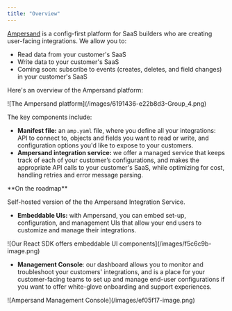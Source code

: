 ```yaml
---
title: "Overview"
---
```


[Ampersand](https://www.withampersand.com/) is a config-first platform for SaaS builders who are creating user-facing integrations. We allow you to:

* Read data from your customer's SaaS
* Write data to your customer's SaaS
* Coming soon: subscribe to events (creates, deletes, and field changes) in your customer's SaaS

Here's an overview of the Ampersand platform:

<Frame caption="The Ampersand platform">![The Ampersand platform](/images/6191436-e22b8d3-Group_4.png)</Frame>



The key components include:

* **Manifest file:** an `amp.yaml` file, where you define all your integrations: API to connect to, objects and fields you want to read or write, and configuration options you'd like to expose to your customers.
* **Ampersand integration service:** we offer a managed service that keeps track of each of your customer’s configurations, and makes the appropriate API calls to your customer's SaaS, while optimizing for cost, handling retries and error message parsing.

<Note>
**On the roadmap**
 
 Self-hosted version of the the Ampersand Integration Service.
</Note>

* **Embeddable UIs:** with Ampersand, you can embed set-up, configuration, and management UIs that allow your end users to customize and manage their integrations.

<Frame caption="Our React SDK offers embeddable UI components">![Our React SDK offers embeddable UI components](/images/f5c6c9b-image.png)</Frame>



* **Management Console**: our dashboard allows you to monitor and troubleshoot your customers' integrations, and is a place for your customer-facing teams to set up and manage end-user configurations if you want to offer white-glove onboarding and support experiences.

<Frame caption="Ampersand Management Console">![Ampersand Management Console](/images/ef05f17-image.png)</Frame>

